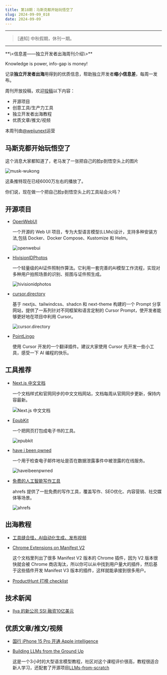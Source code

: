 ```yaml
---
title: 第18期：马斯克都开始玩悟空了
slug: 2024-09-09_018
date: 2024-09-09
---
```


---

> [通知] 中秋假期，休刊一期。

---

<Aside>
**\<信息差——独立开发者出海周刊介绍\>**

Knowledge is power, info-gap is money!

记录**独立开发者出海**用得到的优质信息，帮助独立开发者**缩小信息差**，每周一发布。

周刊开放投稿，欢迎[投稿](https://github.com/weijunext/gapis.money/issues)以下内容：
- 开源项目
- 创意工具/生产力工具
- 独立开发者出海教程
- 优质文章/推文/视频

本周刊由[@weijunext](https://x.com/intent/follow?screen_name=weijunext)运营
</Aside>

## 马斯克都开始玩悟空了

这个消息大家都知道了，老马发了一张把自己的脸p到悟空头上的图片

![musk-wukong](/assets/018/musk.webp)

这条推特现在已经6000万左右的播放了。

你们说，现在做一个把自己脸p到悟空头上的工具站会火吗？

## 开源项目

- [OpenWebUI](https://github.com/openwebui/openwebui)

  一个开源的 Web UI 项目，专为大型语言模型(LLMs)设计，支持多种安装方法,包括 Docker、Docker Compose、Kustomize 和 Helm。 

  ![openwebui](/assets/018/openwebui.gif)

- [HivisionIDPhotos](https://github.com/Zeyi-Lin/HivisionIDPhotos)

  一个轻量级的AI证件照制作算法。它利用一套完善的AI模型工作流程，实现对多种用户拍照场景的识别、抠图与证件照生成。

  ![hivisionidphotos](/assets/018/hivisionidphotos.webp)

- [cursor.directory](https://github.com/pontusab/cursor.directory)

  基于 nextjs、tailwindcss、shadcn 和 next-theme 构建的一个 Prompt 分享网站，提供了一系列针对不同框架和语言定制的 Cursor Prompt，使开发者能够更好地在项目中利用 Cursor。

  ![cursor.directory](/assets/018/cursor.directory.webp)

- [PointLingo](https://github.com/hx23840/PointLingo)

  使用 Cursor 开发的一个翻译插件。建议大家使用 Cursor 先开发一些小工具，感受一下 AI 编程的快乐。


## 工具推荐

- [Next.js 中文文档](htps://nextjscn.org/docs)

  一个文档样式和官网同步的中文文档网站，文档每周从官网同步更新，保持内容最新。

  ![Next.js 中文文档](/assets/018/nextjscn.webp)

- [EpubKit](https://epubkit.app/zh/collections/)

  一个把网页打包成电子书的工具。

  ![epubkit](/assets/018/epubkit.webp)

- [have i been pwned](https://haveibeenpwned.com/)

  一个用于检查电子邮件地址是否在数据泄露事件中被泄露的在线服务。

  ![haveibeenpwned](/assets/018/haveibeenpwned.webp)

- [免费的人工智能写作工具](https://ahrefs.com/zh/writing-tools)

  ahrefs 提供了一批免费的写作工具，覆盖写作、SEO优化、内容营销、社交媒体等场景。

  ![ahrefs](/assets/018/ai-writing-tools.webp)

## 出海教程

- [工具缝合怪，AI自动化生成、发布视频](https://www.youtube.com/watch?v=7T1NbGfvEbA)

- [Chrome Extensions on Manifest V2](https://docs.google.com/spreadsheets/d/1f3mjPVNn4TsfeDr0MKl6ksTOcRlL7NvLKbS6Tl_BvWM/edit?gid=1688723513#gid=1688723513)

  这个文档里列出了很多 Manifest V2 版本的 Chrome 插件，因为 V2 版本很快就会被 Chrome 商店淘汰，所以你可以从中找到用户量大的插件，然后基于这些插件开发 Manifest V3 版本的插件，这样就能承接到很多用户。

- [ProductHunt 打榜 checklist](https://learningloop.notion.site/Product-Hunt-Launch-Checklist-300bb21183d7486faa019dca1c86fbc1)

## 技术新闻

- [Ilya 的新公司 SSI 融资10亿美元](https://www.reuters.com/technology/artificial-intelligence/openai-co-founder-sutskevers-new-safety-focused-ai-startup-ssi-raises-1-billion-2024-09-04/)

## 优质文章/推文/视频

- [国行 iPhone 15 Pro 开通 Apple intelligence](https://weibo.com/1675423275/5076092376058648)

- [Building LLMs from the Ground Up](https://magazine.sebastianraschka.com/p/building-llms-from-the-ground-up)

  这是一个3小时的大型语言模型教程，社区对这个课程评价很高，教程很适合新人学习，还配套了开源项目[LLMs-from-scratch](https://github.com/rasbt/LLMs-from-scratch)


